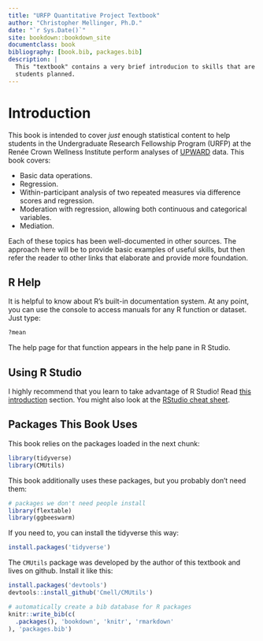 ```yaml
--- 
title: "URFP Quantitative Project Textbook"
author: "Christopher Mellinger, Ph.D."
date: "`r Sys.Date()`"
site: bookdown::bookdown_site
documentclass: book
bibliography: [book.bib, packages.bib]
description: |
  This "textbook" contains a very brief introducion to skills that are needed for the analyses the
  students planned.
---
```




# Introduction

This book is intended to cover *just* enough statistical content to help students in the Undergraduate Research Fellowship Program (URFP) at the Renée Crown Wellness Institute perform analyses of [UPWARD](https://cmell.github.io/UPWARDMasterMethodsBook/) data. This book covers:

- Basic data operations.
- Regression.
- Within-participant analysis of two repeated measures via difference scores and regression.
- Moderation with regression, allowing both continuous and categorical variables.
- Mediation.

Each of these topics has been well-documented in other sources. The approach here will be to provide basic examples of useful skills, but then refer the reader to other links that elaborate and provide more foundation.

## R Help

It is helpful to know about R's built-in documentation system. At any point, you can use the console to access manuals for any R function or dataset. Just type:

```r
?mean
```

The help page for that function appears in the help pane in R Studio.

## Using R Studio

I highly recommend that you learn to take advantage of R Studio! Read [this introduction](http://rafalab.dfci.harvard.edu/dsbook/getting-started.html#rstudio) section. You might also look at the [RStudio cheat sheet](https://posit.co/wp-content/uploads/2022/10/rstudio-ide-1.pdf).

## Packages This Book Uses

This book relies on the packages loaded in the next chunk:

```r
library(tidyverse)
library(CMUtils)
```

This book additionally uses these packages, but you probably don't need them:

```r
# packages we don't need people install
library(flextable)
library(ggbeeswarm)
```


If you need to, you can install the tidyverse this way:

```r
install.packages('tidyverse')
```

The `CMUtils` package was developed by the author of this textbook and lives on github. Install it like this:

```r
install.packages('devtools')
devtools::install_github('Cmell/CMUtils')
```

```r
# automatically create a bib database for R packages
knitr::write_bib(c(
  .packages(), 'bookdown', 'knitr', 'rmarkdown'
), 'packages.bib')
```
